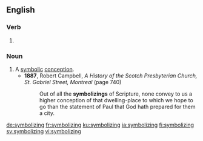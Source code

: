 ==English==

===Verb===
{{head|en|present participle}}

# {{present participle of|symbolize|lang=en|nocat=1}}

===Noun===
{{en-noun}}

# A [[symbolic]] [[conception]].
#* '''1887''', Robert Campbell, ''A History of the Scotch Presbyterian Church, St. Gabriel Street, Montreal'' (page 740)
#*: Out of all the '''symbolizings''' of Scripture, none convey to us a higher conception of that dwelling-place to which we hope to go than the statement of Paul that God hath prepared for them a city.

[[de:symbolizing]]
[[fr:symbolizing]]
[[ku:symbolizing]]
[[ja:symbolizing]]
[[fi:symbolizing]]
[[sv:symbolizing]]
[[vi:symbolizing]]